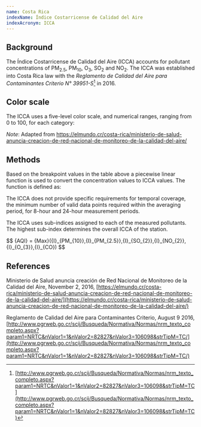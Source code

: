 ```yaml
---
name: Costa Rica
indexName: Índice Costarricense de Calidad del Aire
indexAcronym: ICCA
---
```



## Background

The Índice Costarricense de Calidad del Aire (ICCA) accounts for pollutant
concentrations of PM<sub>2.5</sub>, PM<sub>10</sub>, O<sub>3</sub>,
SO<sub>2</sub> and NO<sub>2</sub>. The ICCA was established into Costa Rica law with the _Reglamento de Calidad del Aire para Contaminantes Criterio N° 39951-S_[^1] in 2016.

## Color scale

The ICCA uses a five-level color scale, and numerical ranges, ranging from 0 to
100, for each category:

<ColorScale index="costa-rica" value={true} />

_Note_: Adapted from https://elmundo.cr/costa-rica/ministerio-de-salud-anuncia-creacion-de-red-nacional-de-monitoreo-de-la-calidad-del-aire/

## Methods

<BreakpointsTable index="costa-rica" />

Based on the breakpoint values in the table above a piecewise linear function is used to convert the concentration values to ICCA values. The function is defined as:

<div class="latex-container">

<PiecewiseLatexDoc label="ICCA" />

</div>

<AqiCalculator
  client:only="solid"
  index="costa-rica"
  acronym={frontmatter.indexAcronym}
/>

The ICCA does not provide specific requirements for temporal coverage, the minimum number of valid data points required within the averaging period, for 8-hour and 24-hour measurement periods.

The ICCA uses sub-indices assigned to each of the measured pollutants. The highest sub-index determines the overall ICCA of the station.

<div class="latex-container">
$$
{AQI} = {Max}({I}_{PM_{10}},{I}_{PM_{2.5}},{I}_{SO_{2}},{I}_{NO_{2}},{I}_{O_{3}},{I}_{CO})
$$
</div>

## References

Ministerio de Salud anuncia creación de Red Nacional de Monitoreo de la Calidad
del Aire, November 2, 2016,
[https://elmundo.cr/costa-rica/ministerio-de-salud-anuncia-creacion-de-red-nacional-de-monitoreo-de-la-calidad-del-aire/](https://elmundo.cr/costa-rica/ministerio-de-salud-anuncia-creacion-de-red-nacional-de-monitoreo-de-la-calidad-del-aire/)

Reglamento de Calidad del Aire para Contaminantes Criterio, August 9 2016,
[http://www.pgrweb.go.cr/scij/Busqueda/Normativa/Normas/nrm_texto_completo.aspx?param1=NRTC&nValor1=1&nValor2=82827&nValor3=106098&strTipM=TC/](http://www.pgrweb.go.cr/scij/Busqueda/Normativa/Normas/nrm_texto_completo.aspx?param1=NRTC&nValor1=1&nValor2=82827&nValor3=106098&strTipM=TC/)

[^1]: [http://www.pgrweb.go.cr/scij/Busqueda/Normativa/Normas/nrm_texto_completo.aspx?param1=NRTC&nValor1=1&nValor2=82827&nValor3=106098&strTipM=TC](http://www.pgrweb.go.cr/scij/Busqueda/Normativa/Normas/nrm_texto_completo.aspx?param1=NRTC&nValor1=1&nValor2=82827&nValor3=106098&strTipM=TC)
